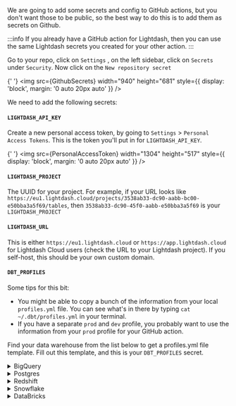 
We are going to add some secrets and config to GitHub actions, but you don't want those to be public, so the best way to do this is to add them as secrets on Github.

:::info
If you already have a GitHub action for Lightdash, then you can use the same Lightdash secrets you created for your other action.
:::

Go to your repo, click on `Settings` , on the left sidebar, click on `Secrets` under `Security`. Now click on the `New repository secret`

{' '}
<img
    src={GithubSecrets}
    width="940"
    height="681"
    style={{ display: 'block', margin: '0 auto 20px auto' }}
/>

We need to add the following secrets:

#### `LIGHTDASH_API_KEY`

Create a new personal access token, by going to `Settings` > `Personal Access Tokens`. This is the token you'll put in for `LIGHTDASH_API_KEY`.

{' '}
<img
    src={PersonalAccessToken}
    width="1304"
    height="517"
    style={{ display: 'block', margin: '0 auto 20px auto' }}
/>

#### `LIGHTDASH_PROJECT`

The UUID for your project. For example, if your URL looks like `https://eu1.lightdash.cloud/projects/3538ab33-dc90-aabb-bc00-e50bba3a5f69/tables`, then `3538ab33-dc90-45f0-aabb-e50bba3a5f69` is your `LIGHTDASH_PROJECT`

#### `LIGHTDASH_URL`

This is either `https://eu1.lightdash.cloud` or `https://app.lightdash.cloud` for Lightdash Cloud users (check the URL to your Lightdash project).
If you self-host, this should be your own custom domain.

#### `DBT_PROFILES`

Some tips for this bit:

-   You might be able to copy a bunch of the information from your local `profiles.yml` file. You can see what's in there by typing `cat ~/.dbt/profiles.yml` in your terminal.
-   If you have a separate `prod` and `dev` profile, you probably want to use the information from your `prod` profile for your GitHub action.

Find your data warehouse from the list below to get a profiles.yml file template. Fill out this template, and this is your `DBT_PROFILES` secret.

<details>
  <summary>BigQuery</summary>
  BigQuery OAuth:

Step 1: create a secret called `GOOGLE_APPLICATION_CREDENTIALS`

Add the service account credentials (the JSON file) that you want to use for your GitHub action. It should look something like this:

```json
{
    "type": "service_account",
    "project_id": "jaffle_shop",
    "private_key_id": "12345",
    "private_key": "-----BEGIN PRIVATE KEY----- ... -----END PRIVATE KEY-----\n",
    "client_email": "jaffle_shop@jaffle_shop.iam.gserviceaccount.com",
    "client_id": "12345",
    "auth_uri": "https://accounts.google.com/o/oauth2/auth",
    "token_uri": "https://oauth2.googleapis.com/token",
    "auth_provider_x509_cert_url": "https://www.googleapis.com/oauth2/v1/certs",
    "client_x509_cert_url": "https://www.googleapis.com/robot/v1/metadata/x509/jaffle_shop"
}
```

Step 2: create another secret called `DBT_PROFILES`

Copy-paste this template into the secret and fill out the details

```yaml
[my-bigquery-db]: # this is the name of your project
    target: dev
    outputs:
        dev:
            type: bigquery
            method: oauth
            keyfile: keyfile.json # no need to change this! We'll automatically use the keyfile you created in the last step.
            project: [GCP project id]
            dataset: [the name of your dbt dataset]
```

More info in dbt's profiles docs: https://docs.getdbt.com/reference/warehouse-profiles/bigquery-profile#service-account-file

</details>

<details>
  <summary>Postgres</summary>
  Postgres profile configuration:

```yaml
company-name:
    target: dev
    outputs:
        dev:
            type: postgres
            host: [hostname]
            user: [username]
            password: [password]
            port: [port]
            dbname: [database name]
            schema: [dbt schema]
            threads: [1 or more]
            keepalives_idle: 0
            connect_timeout: 10
            retries: 1
```

More info in dbt's profiles docs: https://docs.getdbt.com/reference/warehouse-profiles/postgres-profile#profile-configuration

</details>

<details>
  <summary>Redshift</summary>
  Redshift password-based authentication:

```yaml
company-name:
    target: dev
    outputs:
        dev:
            type: redshift
            host: [hostname.region.redshift.amazonaws.com]
            user: [username]
            password: [password]
            port: 5439
            dbname: analytics
            schema: analytics
            threads: 4
            keepalives_idle: 240
            connect_timeout: 10
            ra3_node: true # enables cross-database sources
```

More info in dbt's profiles docs: https://docs.getdbt.com/reference/warehouse-profiles/redshift-profile#password-based-authentication

</details>

<details>
  <summary>Snowflake</summary> 
  User / Password authentication:

```yaml
my-snowflake-db:
    target: dev
    outputs:
        dev:
            type: snowflake
            account: [account id]

            # User/password auth
            user: [username]
            password: [password]

            role: [user role]
            database: [database name]
            warehouse: [warehouse name]
            schema: [dbt schema]
            threads: [1 or more]
            client_session_keep_alive: False
            query_tag: [anything]
```

More info in dbt's profiles docs: https://docs.getdbt.com/reference/warehouse-profiles/snowflake-profile#user--password-authentication

</details>

<details>
  <summary>DataBricks</summary>
  Set up a DataBricks target:

```yaml
your_profile_name:
    target: dev
    outputs:
        dev:
            type: databricks
            catalog:
                [
                    optional catalog name,
                    if you are using Unity Catalog,
                    only available in dbt-databricks>=1.1.1,
                ]
            schema: [schema name]
            host: [yourorg.databrickshost.com]
            http_path: [/sql/your/http/path]
            token: [dapiXXXXXXXXXXXXXXXXXXXXXXX] # Personal Access Token (PAT)
            threads: [1 or more]
```

More info in dbt's profiles docs: https://docs.getdbt.com/reference/warehouse-profiles/bigquery-profile#service-account-json

</details>
